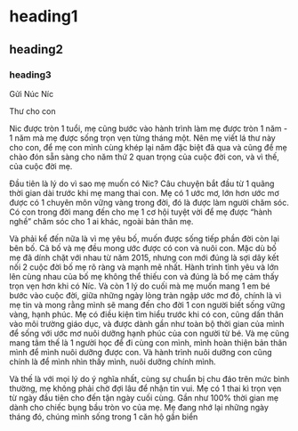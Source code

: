# heading1
## heading2
### heading3
Gửi Núc Níc

Thư cho con 

Nic được tròn 1 tuổi, mẹ cũng bước vào hành trình làm mẹ được tròn 1 năm - 1 năm mà mẹ được sống trọn vẹn từng tháng một. Nên mẹ viết lá thư này cho con, để mẹ con mình cùng khép lại năm đặc biệt đã qua và cũng để mẹ chào đón sẵn sàng cho năm thứ 2 quan trọng của cuộc đời con, và vì thế, của cuộc đời mẹ. 

Đầu tiên là lý do vì sao mẹ muốn có Nic? Câu chuyện bắt đầu từ 1 quãng thời gian dài trước khi mẹ mang thai con. 
Mẹ có 1 ước mơ, lớn hơn ước mơ được có 1 chuyên môn vững vàng trong đời, đó là được làm người chăm sóc. Có con trong đời mang đến cho mẹ 1 cơ hội tuyệt vời để mẹ được “hành nghề” chăm sóc cho 1 ai khác, ngoài bản thân mẹ. 

Và phải kể đến nữa là vì mẹ yêu bố, muốn được sống tiếp phần đời còn lại bên bố. Cả bố và mẹ đều mong ước được có con và nuôi con. Mặc dù bố mẹ đã dính chặt với nhau từ năm 2015, nhưng con mới đúng là sợi dây kết nối 2 cuộc đời bố mẹ rõ ràng và mạnh mẽ nhất. Hành trình tình yêu và lớn lên cùng nhau của bố mẹ không thể thiếu con và đúng là bố mẹ cảm thấy trọn vẹn hơn khi có Níc. 
Và còn 1 lý do cuối mà mẹ muốn mang 1 em bé bước vào cuộc đời, giữa những ngày lòng tràn ngập ước mơ đó, chính là vì mẹ tin và mong rằng mình sẽ mang đến cho đời 1 con người biết sống vững vàng, hạnh phúc. Mẹ có điều kiện tìm hiểu trước khi có con, cũng dấn thân vào môi trường giáo dục, và được dành gần như toàn bộ thời gian của mình để sống với ước mơ nuôi dưỡng hạnh phúc của con người từ bé. Và mẹ cũng mang tâm thế là 1 người học để đi cùng con mình, mình hoàn thiện bản thân mình để mình nuôi dưỡng được con. Và hành trình nuôi dưỡng con cũng chính là để mình nhìn thấy mình, nuôi dưỡng chính mình. 

Và thế là với mọi lý do ý nghĩa nhất, cùng sự chuẩn bị chu đáo trên mức bình thường, mẹ không phải chờ đợi lâu để nhận tin vui. Mẹ có 1 thai kì trọn vẹn từ ngày đầu tiên cho đến tận ngày cuối cùng. Gần như 100% thời gian mẹ dành cho chiếc bụng bầu tròn vo của mẹ. Mẹ đang nhớ lại những ngày tháng đó, chúng mình sống trong 1 căn hộ gần biển
